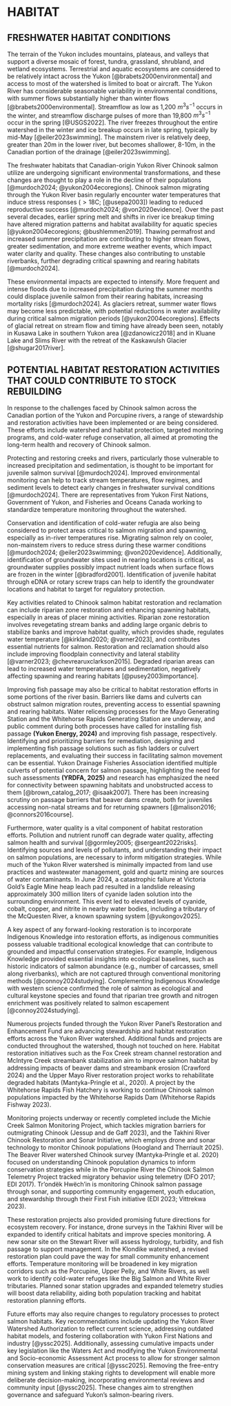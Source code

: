 # HABITAT {#sec:HABITAT}
## FRESHWATER HABITAT CONDITIONS

The terrain of the Yukon includes mountains, plateaus, and valleys that support a diverse mosaic of forest, tundra, grassland, shrubland, and wetland ecosystems. Terrestrial and aquatic ecosystems are considered to be relatively intact across the Yukon [@brabets2000environmental] and access to most of the watershed is limited to boat or aircraft. The Yukon River has considerable seasonable variability in environmental conditions, with summer flows substantially higher than winter flows [@brabets2000environmental]. Streamflow as low as 1,200 $m^3s^{-1}$ occurs in the winter, and streamflow discharge pulses of more than 19,800 $m^3s^{-1}$ occur in the spring [@USGS2022]. The river freezes throughout the entire watershed in the winter and ice breakup occurs in late spring, typically by mid-May [@eiler2023swimming]. The mainstem river is relatively deep, greater than 20m in the lower river, but becomes shallower, 8-10m, in the Canadian portion of the drainage [@eiler2023swimming].

The freshwater habitats that Canadian-origin Yukon River Chinook salmon utilize are undergoing significant environmental transformations, and these changes are thought to play a role in the decline of their populations [@murdoch2024; @yukon2004ecoregions]. Chinook salmon migrating through the Yukon River basin regularly encounter water temperatures that induce stress responses ($>18$C; [@usepa2003]) leading to reduced reproductive success [@murdoch2024; @von2020evidence]. Over the past several decades, earlier spring melt and shifts in river ice breakup timing have altered migration patterns and habitat availability for aquatic species [@yukon2004ecoregions; @bushlemmen2019]. Thawing permafrost and increased summer precipitation are contributing to higher stream flows, greater sedimentation, and more extreme weather events, which impact water clarity and quality. These changes also contributing to unstable riverbanks, further degrading critical spawning and rearing habitats [@murdoch2024].

These environmental impacts are expected to intensify. More frequent and intense floods due to increased precipitation during the summer months could displace juvenile salmon from their rearing habitats, increasing mortality risks [@murdoch2024]. As glaciers retreat, summer water flows may become less predictable, with potential reductions in water availability during critical salmon migration periods [@yukon2004ecoregions]. Effects of glacial retreat on stream flow and timing have already been seen, notably in Kusawa Lake in southern Yukon area [@zdanowicz2018] and in Kluane Lake and Slims River with the retreat of the Kaskawulsh Glacier [@shugar2017river].

## POTENTIAL HABITAT RESTORATION ACTIVITIES THAT COULD CONTRIBUTE TO STOCK REBUILDING

In response to the challenges faced by Chinook salmon across the Canadian portion of the Yukon and Porcupine rivers, a range of stewardship and restoration activities have been implemented or are being considered. These efforts include watershed and habitat protection, targeted monitoring programs, and cold-water refuge conservation, all aimed at promoting the long-term health and recovery of Chinook salmon.

Protecting and restoring creeks and rivers, particularly those vulnerable to increased precipitation and sedimentation, is thought to be important for juvenile salmon survival [@murdoch2024]. Improved environmental monitoring can help to track stream temperatures, flow regimes, and sediment levels to detect early changes in freshwater survival conditions [@murdoch2024]. There are representatives from Yukon First Nations, Government of Yukon, and Fisheries and Oceans Canada working to standardize temperature monitoring throughout the watershed.

Conservation and identification of cold-water refugia are also being considered to protect areas critical to salmon migration and spawning, especially as in-river temperatures rise. Migrating salmon rely on cooler, non-mainstem rivers to reduce stress during these warmer conditions [@murdoch2024; @eiler2023swimming; @von2020evidence]. Additionally, identification of groundwater sites used in rearing locations is critical, as groundwater supplies possibly impact nutrient loads when surface flows are frozen in the winter [@bradford2001]. Identification of juvenile habitat through eDNA or rotary screw traps can help to identify the groundwater locations and habitat to target for regulatory protection.

Key activities related to Chinook salmon habitat restoration and reclamation can include riparian zone restoration and enhancing spawning habitats, especially in areas of placer mining activities. Riparian zone restoration involves revegetating stream banks and adding large organic debris to stabilize banks and improve habitat quality, which provides shade, regulates water temperature [@kirkland2020; @varner2023], and contributes essential nutrients for salmon. Restoration and reclamation should also include improving floodplain connectivity and lateral stability [@varner2023; @chevrearuxclarkson2015]. Degraded riparian areas can lead to increased water temperatures and sedimentation, negatively affecting spawning and rearing habitats [@pusey2003importance].

Improving fish passage may also be critical to habitat restoration efforts in some portions of the river basin. Barriers like dams and culverts can obstruct salmon migration routes, preventing access to essential spawning and rearing habitats. Water relicensing processes for the Mayo Generating Station and the Whitehorse Rapids Generating Station are underway, and public comment during both processes have called for installing fish passage **(Yukon Energy, 2024)** and improving fish passage, respectively. Identifying and prioritizing barriers for remediation, designing and implementing fish passage solutions such as fish ladders or culvert replacements, and evaluating their success in facilitating salmon movement can be essential. Yukon Drainage Fisheries Association identified multiple culverts of potential concern for salmon passage, highlighting the need for such assessments **(YRDFA, 2025)** and research has emphasized the need for connectivity between spawning habitats and unobstructed access to them [@brown_catalog_2017; @isaak2007]. There has been increasing scrutiny on passage barriers that beaver dams create, both for juveniles accessing non-natal streams and for returning spawners [@malison2016; @connors2016course].

Furthermore, water quality is a vital component of habitat restoration efforts. Pollution and nutrient runoff can degrade water quality, affecting salmon health and survival [@gormley2005; @sergeant2022risks]. Identifying sources and levels of pollutants, and understanding their impact on salmon populations, are necessary to inform mitigation strategies. While much of the Yukon River watershed is minimally impacted from land use practices and wastewater management, gold and quartz mining are sources of water contaminants. In June 2024, a catastrophic failure at Victoria Gold's Eagle Mine heap leach pad resulted in a landslide releasing approximately 300 million liters of cyanide laden solution into the surrounding environment. This event led to elevated levels of cyanide, cobalt, copper, and nitrite in nearby water bodies, including a tributary of the McQuesten River, a known spawning system [@yukongov2025].

A key aspect of any forward-looking restoration is to incorporate Indigenous Knowledge into restoration efforts, as indigenous communities possess valuable traditional ecological knowledge that can contribute to grounded and impactful conservation strategies. For example, Indigenous Knowledge provided essential insights into ecological baselines, such as historic indicators of salmon abundance (e.g., number of carcasses, smell along riverbanks), which are not captured through conventional monitoring methods [@connoy2024studying]. Complementing Indigenous Knowledge with western science confirmed the role of salmon as ecological and cultural keystone species and found that riparian tree growth and nitrogen enrichment was positively related to salmon escapement [@connoy2024studying].

<!-- below citations are not updated for bibtex!!! -->

Numerous projects funded through the Yukon River Panel's Restoration and Enhancement Fund are advancing stewardship and habitat restoration efforts across the Yukon River watershed. Additional funds and projects are conducted throughout the watershed, though not touched on here. Habitat restoration initiatives such as the Fox Creek stream channel restoration and McIntyre Creek streambank stabilization aim to improve salmon habitat by addressing impacts of beaver dams and streambank erosion (Crawford 2024) and the Upper Mayo River restoration project works to rehabilitate degraded habitats (Mantyka-Pringle et al., 2020). A project by the Whitehorse Rapids Fish Hatchery is working to continue Chinook salmon populations impacted by the Whitehorse Rapids Dam (Whitehorse Rapids Fishway 2023).

Monitoring projects underway or recently completed include the Michie Creek Salmon Monitoring Project, which tackles migration barriers for outmigrating Chinook (Jessup and de Gaff 2023), and the Takhini River Chinook Restoration and Sonar Initiative, which employs drone and sonar technology to monitor Chinook populations (Hoogland and Therriault 2025). The Beaver River watershed Chinook survey (Mantyka‐Pringle et al. 2020) focused on understanding Chinook population dynamics to inform conservation strategies while in the Porcupine River the Chinook Salmon Telemetry Project tracked migratory behavior using telemetry (DFO 2017; EDI 2017). Tr'ondëk Hwëch'in is monitoring Chinook salmon passage through sonar, and supporting community engagement, youth education, and stewardship through their First Fish initiative (EDI 2023; Vittrekwa 2023).

These restoration projects also provided promising future directions for ecosystem recovery. For instance, drone surveys in the Takhini River will be expanded to identify critical habitats and improve species monitoring. A new sonar site on the Stewart River will assess hydrology, turbidity, and fish passage to support management. In the Klondike watershed, a revised restoration plan could pave the way for small community enhancement efforts. Temperature monitoring will be broadened in key migration corridors such as the Porcupine, Upper Pelly, and White Rivers, as well work to identify cold-water refuges like the Big Salmon and White River tributaries. Planned sonar station upgrades and expanded telemetry studies will boost data reliability, aiding both population tracking and habitat restoration planning efforts.

<!-- above citations are not updated for bibtex!!! -->

Future efforts may also require changes to regulatory processes to protect salmon habitats. Key recommendations include updating the Yukon River Watershed Authorization to reflect current science, addressing outdated habitat models, and fostering collaboration with Yukon First Nations and industry [@yssc2025]. Additionally, assessing cumulative impacts under key legislation like the Waters Act and modifying the Yukon Environmental and Socio-economic Assessment Act process to allow for stronger salmon conservation measures are critical [@yssc2025]. Removing the free-entry mining system and linking staking rights to development will enable more deliberate decision-making, incorporating environmental reviews and community input [@yssc2025]. These changes aim to strengthen governance and safeguard Yukon's salmon-bearing rivers.
